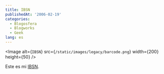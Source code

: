 ```yaml
---
title: IBSN
publishedAt: '2006-02-19'
categories:
  - Blogosfera
  - Blogworks
  - Geek
lang: es
---
```


<Image
  alt={`IBSN`}
  src={`/static/images/legacy/barcode.png`}
  width={200}
  height={50}
/>

Este es mi [IBSN](http://www.hewop.com/~ibsn/index.php).
